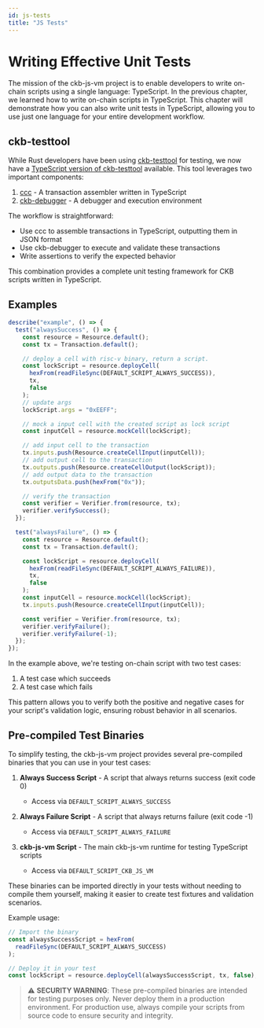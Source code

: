 ```yaml
---
id: js-tests
title: "JS Tests"
---
```


# Writing Effective Unit Tests

The mission of the ckb-js-vm project is to enable developers to write on-chain scripts using a single language:
TypeScript. In the previous chapter, we learned how to write on-chain scripts in TypeScript. This chapter will
demonstrate how you can also write unit tests in TypeScript, allowing you to use just one language for your entire
development workflow.

## ckb-testtool

While Rust developers have been using [ckb-testtool](https://github.com/nervosnetwork/ckb-testtool) for testing, we now
have a [TypeScript version of ckb-testtool](https://www.npmjs.com/package/ckb-testtool) available. This tool leverages
two important components:

1. [ccc](https://github.com/ckb-devrel/ccc) - A transaction assembler written in TypeScript
2. [ckb-debugger](https://github.com/nervosnetwork/ckb-standalone-debugger) - A debugger and execution environment

The workflow is straightforward:

- Use ccc to assemble transactions in TypeScript, outputting them in JSON format
- Use ckb-debugger to execute and validate these transactions
- Write assertions to verify the expected behavior

This combination provides a complete unit testing framework for CKB scripts written in TypeScript.

## Examples

```typescript
describe("example", () => {
  test("alwaysSuccess", () => {
    const resource = Resource.default();
    const tx = Transaction.default();

    // deploy a cell with risc-v binary, return a script.
    const lockScript = resource.deployCell(
      hexFrom(readFileSync(DEFAULT_SCRIPT_ALWAYS_SUCCESS)),
      tx,
      false
    );
    // update args
    lockScript.args = "0xEEFF";

    // mock a input cell with the created script as lock script
    const inputCell = resource.mockCell(lockScript);

    // add input cell to the transaction
    tx.inputs.push(Resource.createCellInput(inputCell));
    // add output cell to the transaction
    tx.outputs.push(Resource.createCellOutput(lockScript));
    // add output data to the transaction
    tx.outputsData.push(hexFrom("0x"));

    // verify the transaction
    const verifier = Verifier.from(resource, tx);
    verifier.verifySuccess();
  });

  test("alwaysFailure", () => {
    const resource = Resource.default();
    const tx = Transaction.default();

    const lockScript = resource.deployCell(
      hexFrom(readFileSync(DEFAULT_SCRIPT_ALWAYS_FAILURE)),
      tx,
      false
    );
    const inputCell = resource.mockCell(lockScript);
    tx.inputs.push(Resource.createCellInput(inputCell));

    const verifier = Verifier.from(resource, tx);
    verifier.verifyFailure();
    verifier.verifyFailure(-1);
  });
});
```

In the example above, we're testing on-chain script with two test cases:

1. A test case which succeeds
2. A test case which fails

This pattern allows you to verify both the positive and negative cases for your script's validation logic, ensuring
robust behavior in all scenarios.

## Pre-compiled Test Binaries

To simplify testing, the ckb-js-vm project provides several pre-compiled binaries that you can use in your test cases:

1. **Always Success Script** - A script that always returns success (exit code 0)

   - Access via `DEFAULT_SCRIPT_ALWAYS_SUCCESS`

2. **Always Failure Script** - A script that always returns failure (exit code -1)

   - Access via `DEFAULT_SCRIPT_ALWAYS_FAILURE`

3. **ckb-js-vm Script** - The main ckb-js-vm runtime for testing TypeScript scripts
   - Access via `DEFAULT_SCRIPT_CKB_JS_VM`

These binaries can be imported directly in your tests without needing to compile them yourself, making it easier to
create test fixtures and validation scenarios.

Example usage:

```typescript
// Import the binary
const alwaysSuccessScript = hexFrom(
  readFileSync(DEFAULT_SCRIPT_ALWAYS_SUCCESS)
);

// Deploy it in your test
const lockScript = resource.deployCell(alwaysSuccessScript, tx, false);
```

> ⚠️ **SECURITY WARNING**: These pre-compiled binaries are intended for testing purposes only. Never deploy them in a
> production environment. For production use, always compile your scripts from source code to ensure security and
> integrity.
